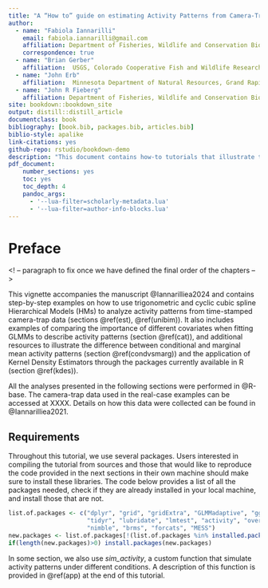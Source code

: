 ```yaml
--- 
title: "A “How to” guide on estimating Activity Patterns from Camera-Trap Data using a Hierarchical Modeling approach:\n tutorials"
author: 
  - name: "Fabiola Iannarilli"
    email: fabiola.iannarilli@gmail.com
    affiliation: Department of Fisheries, Wildlife and Conservation Biology, St. Paul, Minnesota, USA; Max Planck Institute of Animal Behavior, Konstanz, Germany 
    correspondence: true
  - name: "Brian Gerber"
    affiliation:  USGS, Colorado Cooperative Fish and Wildlife Research Unit, Colorado State University, Fort Collins, Colorado, USA
  - name: "John Erb"
    affiliation:  Minnesota Department of Natural Resources, Grand Rapids, Minnesota, USA
  - name: "John R Fieberg"
    affiliation: Department of Fisheries, Wildlife and Conservation Biology, St. Paul, Minnesota, USA
site: bookdown::bookdown_site
output: distill::distill_article
documentclass: book
bibliography: [book.bib, packages.bib, articles.bib]
biblio-style: apalike
link-citations: yes
github-repo: rstudio/bookdown-demo
description: "This document contains how-to tutorials that illustrate the use of hierarchical models for the analysis of activity patterns. It accompanies the manuscript Iannarilli et al. 202?."
pdf_document: 
    number_sections: yes
    toc: yes
    toc_depth: 4
    pandoc_args:
      - '--lua-filter=scholarly-metadata.lua'
      - '--lua-filter=author-info-blocks.lua'
---
```


# Preface {#preface}
<! -- paragraph to fix once we have defined the final order of the chapters -->

This vignette accompanies the manuscript @Iannarilliea2024 and contains step-by-step examples on how to use trigonometric and cyclic cubic spline Hierarchical Models (HMs) to analyze activity patterns from time-stamped camera-trap data (sections \@ref(est), \@ref(unibim)). It also includes examples of comparing the importance of different covariates when fitting GLMMs to describe activity patterns (section \@ref(cat)), and additional resources to illustrate the difference between conditional and marginal mean activity patterns (section \@ref(condvsmarg)) and the application of Kernel Density Estimators through the packages currently available in R (section \@ref(kdes)).

All the analyses presented in the following sections were performed in @R-base. The camera-trap data used in the real-case examples can be accessed at XXXX. Details on how this data were collected can be found in @Iannarilliea2021.

## Requirements
Throughout this tutorial, we use several packages. Users interested in compiling the tutorial from sources and those that would like to reproduce the code provided in the next sections in their own machine should make sure to install these libraries. The code below provides a list of all the packages needed, check if they are already installed in your local machine, and install those that are not.

``` r
list.of.packages <- c("dplyr", "grid", "gridExtra", "GLMMadaptive", "ggpubr", "mgcv", 
                      "tidyr", "lubridate", "lmtest", "activity", "overlap", "circular", 
                      "nimble", "brms", "forcats", "MESS")
new.packages <- list.of.packages[!(list.of.packages %in% installed.packages()[,"Package"])]
if(length(new.packages)>0) install.packages(new.packages)

```

In some section, we also use *sim_activity*, a custom function that simulate activity patterns under different conditions. A description of this function is provided in \@ref(app)  at the end of this tutorial.